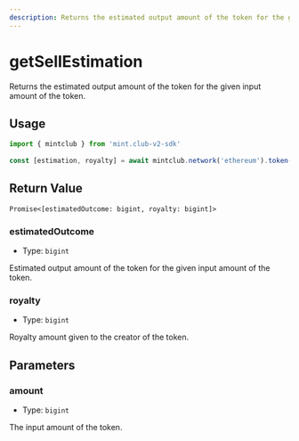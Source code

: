 ```yaml
---
description: Returns the estimated output amount of the token for the given input amount of the token.
---
```


# getSellEstimation 

Returns the estimated output amount of the token for the given input amount of the token.

## Usage

```ts twoslash [example.ts]
import { mintclub } from 'mint.club-v2-sdk'
 
const [estimation, royalty] = await mintclub.network('ethereum').token('SYMBOL').getSellEstimation(1n)
```

## Return Value

`Promise<[estimatedOutcome: bigint, royalty: bigint]>`

### estimatedOutcome

- Type: `bigint`

Estimated output amount of the token for the given input amount of the token.

### royalty

- Type: `bigint`

Royalty amount given to the creator of the token.


## Parameters

### amount

- Type: `bigint`

The input amount of the token.